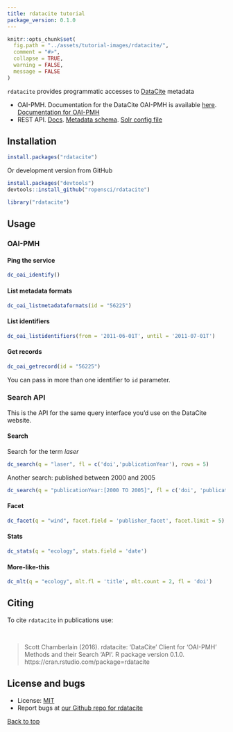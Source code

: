 ```yaml
---
title: rdatacite tutorial
package_version: 0.1.0
---
```


```r
knitr::opts_chunk$set(
  fig.path = "../assets/tutorial-images/rdatacite/",
  comment = "#>",
  collapse = TRUE,
  warning = FALSE,
  message = FALSE
)
```

`rdatacite` provides programmatic accesses to [DataCite](http://datacite.org/) metadata

* OAI-PMH. Documentation for the DataCite OAI-PMH is available [here](http://oai.datacite.org/). [Documentation for OAI-PMH](http://www.openarchives.org/OAI/openarchivesprotocol.html)
* REST API. [Docs](http://search.datacite.org/help.html). [Metadata schema](http://schema.datacite.org/). [Solr config file](https://github.com/datacite/search/blob/master/src/main/resources/solrconfig.xml)

<section id="installation">

## Installation

```r
install.packages("rdatacite")
```

Or development version from GitHub

```r
install.packages("devtools")
devtools::install_github("ropensci/rdatacite")
```

```r
library("rdatacite")
```

<section id="usage">

## Usage


### OAI-PMH

#### Ping the service

```r
dc_oai_identify()
```

#### List metadata formats

```r
dc_oai_listmetadataformats(id = "56225")
```

#### List identifiers

```r
dc_oai_listidentifiers(from = '2011-06-01T', until = '2011-07-01T')
```

#### Get records

```r
dc_oai_getrecord(id = "56225")
```

You can pass in more than one identifier to `id` parameter.

### Search API

This is the API for the same query interface you'd use on the DataCite website.

#### Search

Search for the term _laser_

```r
dc_search(q = "laser", fl = c('doi','publicationYear'), rows = 5)
```

Another search: published between 2000 and 2005

```r
dc_search(q = "publicationYear:[2000 TO 2005]", fl = c('doi', 'publicationYear'), rows = 5)
```

#### Facet

```r
dc_facet(q = "wind", facet.field = 'publisher_facet', facet.limit = 5)
```

#### Stats


```r
dc_stats(q = "ecology", stats.field = 'date')
```

#### More-like-this

```r
dc_mlt(q = "ecology", mlt.fl = 'title', mlt.count = 2, fl = 'doi')
```


<section id="citing">

## Citing

To cite `rdatacite` in publications use:

<br>

> Scott Chamberlain (2016). rdatacite: 'DataCite' Client for 'OAI-PMH'
  Methods and their Search 'API'. R package version 0.1.0. https://cran.rstudio.com/package=rdatacite

<section id="license_bugs">

## License and bugs

* License: [MIT](http://opensource.org/licenses/MIT)
* Report bugs at [our Github repo for rdatacite](https://github.com/ropensci/rdatacite/issues?state=open)

[Back to top](#top)
